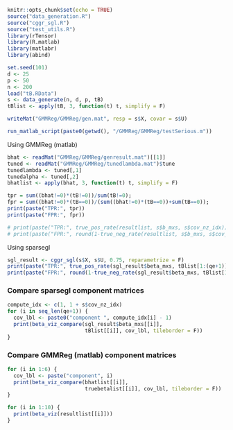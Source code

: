 ```r
knitr::opts_chunk$set(echo = TRUE)
source("data_generation.R")
source("cggr_sgl.R")
source("test_utils.R")
library(rTensor)
library(R.matlab)
library(matlabr)
library(abind)
```

```r
set.seed(101)
d <- 25 
p <- 50
n <- 200
load("tB.RData")
s <- data_generate(n, d, p, tB)
tBlist <- apply(tB, 3, function(t) t, simplify = F)

writeMat("GMMReg/GMMReg/gen.mat", resp = s$X, covar = s$U)
```

```r
run_matlab_script(paste0(getwd(), "/GMMReg/GMMReg/testSerious.m"))
```

Using GMMReg (matlab)
```r
bhat <- readMat("GMMReg/GMMReg/genresult.mat")[[1]]
tuned <- readMat("GMMReg/GMMReg/tunedlambda.mat")$tune
tunedlambda <- tuned[,1]
tunedalpha <- tuned[,2]
bhatlist <- apply(bhat, 3, function(t) t, simplify = F)

tpr = sum((bhat!=0)*(tB!=0))/sum(tB!=0); 
fpr = sum((bhat!=0)*(tB==0))/(sum((bhat!=0)*(tB==0))+sum(tB==0));
print(paste("TPR:", tpr))
print(paste("FPR:", fpr))

# print(paste("TPR:", true_pos_rate(resultlist, s$b_mxs, s$cov_nz_idx)))
# print(paste("FPR:", round(1-true_neg_rate(resultlist, s$b_mxs, s$cov_nz_idx), 3)))
```

Using sparsegl
```r
sgl_result <- cggr_sgl(s$X, s$U, 0.75, reparametrize = F)
print(paste("TPR:", true_pos_rate(sgl_result$beta_mxs, tBlist[1:(qe+1)], qe)))
print(paste("FPR:", round(1-true_neg_rate(sgl_result$beta_mxs, tBlist[1:(qe+1)], qe), 3)))
```


### Compare sparsegl component matrices
```r
compute_idx <- c(1, 1 + s$cov_nz_idx)
for (i in seq_len(qe+1)) {
  cov_lbl <- paste0("component ", compute_idx[i] - 1)
  print(beta_viz_compare(sgl_result$beta_mxs[[i]],
                         tBlist[[i]], cov_lbl, tileborder = F))
}
```


### Compare GMMReg (matlab) component matrices
```r
for (i in 1:6) {
  cov_lbl <- paste("component", i)
  print(beta_viz_compare(bhatlist[[i]],
                         truebetalist[[i]], cov_lbl, tileborder = F))
}
```

```r
for (i in 1:10) {
  print(beta_viz(resultlist[[i]]))
}
```

